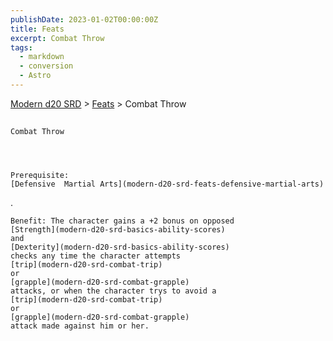 ```yaml
---
publishDate: 2023-01-02T00:00:00Z
title: Feats
excerpt: Combat Throw
tags:
  - markdown
  - conversion
  - Astro
---
```


[Modern d20 SRD](/#modernD20) > [Feats](modern-d20-srd-feats-index) > Combat Throw

##

    Combat Throw




    Prerequisite:
    [Defensive  Martial Arts](modern-d20-srd-feats-defensive-martial-arts)
.

    Benefit: The character gains a +2 bonus on opposed
    [Strength](modern-d20-srd-basics-ability-scores)
    and
    [Dexterity](modern-d20-srd-basics-ability-scores)
    checks any time the character attempts
    [trip](modern-d20-srd-combat-trip)
    or
    [grapple](modern-d20-srd-combat-grapple)
    attacks, or when the character trys to avoid a
    [trip](modern-d20-srd-combat-trip)
    or
    [grapple](modern-d20-srd-combat-grapple)
    attack made against him or her.
